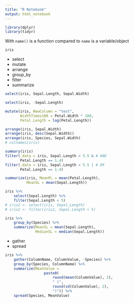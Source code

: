 ```yaml
---
title: "R Notebook"
output: html_notebook
---
```


```r
library(dplyr)
library(tidyr)
```

With `name()` is a function compared to `name` is a variable/object

```r
iris
```

- select
- mutate
- arrange
- group_by
- filter
- summarize

```r
select(iris, Sepal.Length, Sepal.Width)
```

```r
select(iris, -Sepal.Length)
```

```r
mutate(iris, NewColumn = "test", 
       WidthTimes100 = Petal.Width * 100,
       Petal.Length = log(Petal.Length))
```

```r
arrange(iris, Sepal.Width)
arrange(iris, desc(Sepal.Width))
arrange(iris, Species, Sepal.Width)
# colnames(iris)
```

```r
summary(iris)
filter(.data = iris, Sepal.Length < 5.5 & # AND
       Petal.Length == 1.4)
filter(.data = iris, Sepal.Length < 5.5 | # OR
       Petal.Length == 1.4)
```

```r
summarize(iris, MeanPL = mean(Petal.Length),
          MeanSL = mean(Sepal.Length))
```

```r
iris %>% 
    select(Sepal.Length) %>% 
    filter(Sepal.Length < 5)
# iris2 <- select(iris, Sepal.Length)
# iris2 <- filter(iris2, Sepal.Length < 5)
```

```r
iris %>% 
    group_by(Species) %>% 
    summarize(MeanSL = mean(Sepal.Length),
              MedianSL = median(Sepal.Length))
```

- gather
- spread

```r
iris %>% 
    gather(ColumnName, ColumnValue, -Species) %>% 
    group_by(Species, ColumnName) %>% 
    summarize(MeanValue =
                  paste0(
                      round(mean(ColumnValue), 2),
                      " (",
                      round(sd(ColumnValue), 2),
                      ")")) %>% 
    spread(Species, MeanValue)
```

